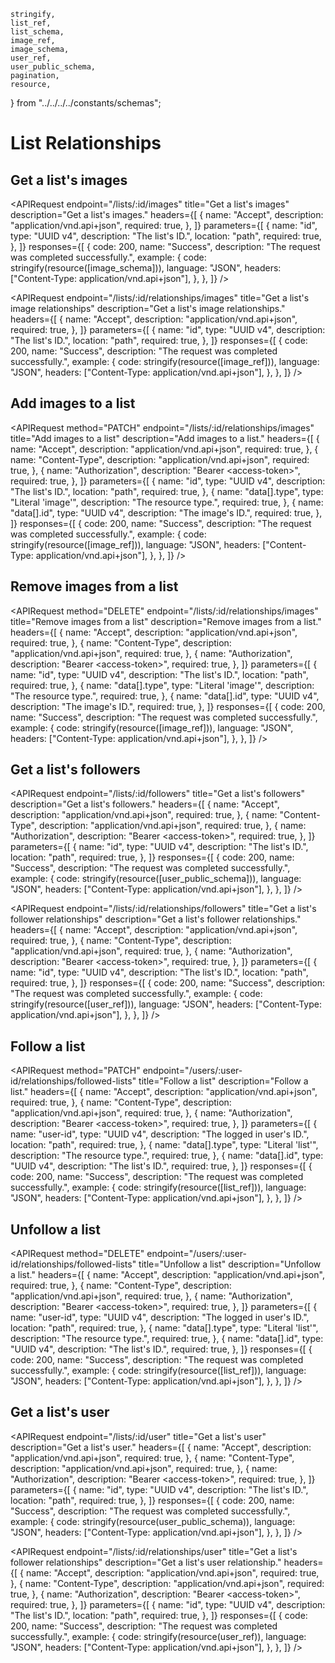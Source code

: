 
    stringify,
    list_ref,
    list_schema,
    image_ref,
    image_schema,
    user_ref,
    user_public_schema,
    pagination,
    resource,
} from "../../../../constants/schemas";

# List Relationships

## Get a list's images

<APIRequest
    endpoint="/lists/:id/images"
    title="Get a list's images"
    description="Get a list's images."
    headers={[
        {
            name: "Accept",
            description: "application/vnd.api+json",
            required: true,
        },
    ]}
    parameters={[
        {
            name: "id",
            type: "UUID v4",
            description: "The list's ID.",
            location: "path",
            required: true,
        },
    ]}
    responses={[
        {
            code: 200,
            name: "Success",
            description: "The request was completed successfully.",
            example: {
                code: stringify(resource([image_schema])),
                language: "JSON",
                headers: ["Content-Type: application/vnd.api+json"],
            },
        },
    ]}
/>

<APIRequest
    endpoint="/lists/:id/relationships/images"
    title="Get a list's image relationships"
    description="Get a list's image relationships."
    headers={[
        {
            name: "Accept",
            description: "application/vnd.api+json",
            required: true,
        },
    ]}
    parameters={[
        {
            name: "id",
            type: "UUID v4",
            description: "The list's ID.",
            location: "path",
            required: true,
        },
    ]}
    responses={[
        {
            code: 200,
            name: "Success",
            description: "The request was completed successfully.",
            example: {
                code: stringify(resource([image_ref])),
                language: "JSON",
                headers: ["Content-Type: application/vnd.api+json"],
            },
        },
    ]}
/>

## Add images to a list

<APIRequest
    method="PATCH"
    endpoint="/lists/:id/relationships/images"
    title="Add images to a list"
    description="Add images to a list."
    headers={[
        {
            name: "Accept",
            description: "application/vnd.api+json",
            required: true,
        },
        {
            name: "Content-Type",
            description: "application/vnd.api+json",
            required: true,
        },
        {
            name: "Authorization",
            description: "Bearer &lt;access-token&gt;",
            required: true,
        },
    ]}
    parameters={[
        {
            name: "id",
            type: "UUID v4",
            description: "The list's ID.",
            location: "path",
            required: true,
        },
        {
            name: "data[].type",
            type: "Literal 'image'",
            description: "The resource type.",
            required: true,
        },
        {
            name: "data[].id",
            type: "UUID v4",
            description: "The image's ID.",
            required: true,
        },
    ]}
    responses={[
        {
            code: 200,
            name: "Success",
            description: "The request was completed successfully.",
            example: {
                code: stringify(resource([image_ref])),
                language: "JSON",
                headers: ["Content-Type: application/vnd.api+json"],
            },
        },
    ]}
/>

## Remove images from a list

<APIRequest
    method="DELETE"
    endpoint="/lists/:id/relationships/images"
    title="Remove images from a list"
    description="Remove images from a list."
    headers={[
        {
            name: "Accept",
            description: "application/vnd.api+json",
            required: true,
        },
        {
            name: "Content-Type",
            description: "application/vnd.api+json",
            required: true,
        },
        {
            name: "Authorization",
            description: "Bearer &lt;access-token&gt;",
            required: true,
        },
    ]}
    parameters={[
        {
            name: "id",
            type: "UUID v4",
            description: "The list's ID.",
            location: "path",
            required: true,
        },
        {
            name: "data[].type",
            type: "Literal 'image'",
            description: "The resource type.",
            required: true,
        },
        {
            name: "data[].id",
            type: "UUID v4",
            description: "The image's ID.",
            required: true,
        },
    ]}
    responses={[
        {
            code: 200,
            name: "Success",
            description: "The request was completed successfully.",
            example: {
                code: stringify(resource([image_ref])),
                language: "JSON",
                headers: ["Content-Type: application/vnd.api+json"],
            },
        },
    ]}
/>

## Get a list's followers

<APIRequest
    endpoint="/lists/:id/followers"
    title="Get a list's followers"
    description="Get a list's followers."
    headers={[
        {
            name: "Accept",
            description: "application/vnd.api+json",
            required: true,
        },
        {
            name: "Content-Type",
            description: "application/vnd.api+json",
            required: true,
        },
        {
            name: "Authorization",
            description: "Bearer &lt;access-token&gt;",
            required: true,
        },
    ]}
    parameters={[
        {
            name: "id",
            type: "UUID v4",
            description: "The list's ID.",
            location: "path",
            required: true,
        },
    ]}
    responses={[
        {
            code: 200,
            name: "Success",
            description: "The request was completed successfully.",
            example: {
                code: stringify(resource([user_public_schema])),
                language: "JSON",
                headers: ["Content-Type: application/vnd.api+json"],
            },
        },
    ]}
/>

<APIRequest
    endpoint="/lists/:id/relationships/followers"
    title="Get a list's follower relationships"
    description="Get a list's follower relationships."
    headers={[
        {
            name: "Accept",
            description: "application/vnd.api+json",
            required: true,
        },
        {
            name: "Content-Type",
            description: "application/vnd.api+json",
            required: true,
        },
        {
            name: "Authorization",
            description: "Bearer &lt;access-token&gt;",
            required: true,
        },
    ]}
    parameters={[
        {
            name: "id",
            type: "UUID v4",
            description: "The list's ID.",
            location: "path",
            required: true,
        },
    ]}
    responses={[
        {
            code: 200,
            name: "Success",
            description: "The request was completed successfully.",
            example: {
                code: stringify(resource([user_ref])),
                language: "JSON",
                headers: ["Content-Type: application/vnd.api+json"],
            },
        },
    ]}
/>

## Follow a list

<APIRequest
    method="PATCH"
    endpoint="/users/:user-id/relationships/followed-lists"
    title="Follow a list"
    description="Follow a list."
    headers={[
        {
            name: "Accept",
            description: "application/vnd.api+json",
            required: true,
        },
        {
            name: "Content-Type",
            description: "application/vnd.api+json",
            required: true,
        },
        {
            name: "Authorization",
            description: "Bearer &lt;access-token&gt;",
            required: true,
        },
    ]}
    parameters={[
        {
            name: "user-id",
            type: "UUID v4",
            description: "The logged in user's ID.",
            location: "path",
            required: true,
        },
        {
            name: "data[].type",
            type: "Literal 'list'",
            description: "The resource type.",
            required: true,
        },
        {
            name: "data[].id",
            type: "UUID v4",
            description: "The list's ID.",
            required: true,
        },
    ]}
    responses={[
        {
            code: 200,
            name: "Success",
            description: "The request was completed successfully.",
            example: {
                code: stringify(resource([list_ref])),
                language: "JSON",
                headers: ["Content-Type: application/vnd.api+json"],
            },
        },
    ]}
/>

## Unfollow a list

<APIRequest
    method="DELETE"
    endpoint="/users/:user-id/relationships/followed-lists"
    title="Unfollow a list"
    description="Unfollow a list."
    headers={[
        {
            name: "Accept",
            description: "application/vnd.api+json",
            required: true,
        },
        {
            name: "Content-Type",
            description: "application/vnd.api+json",
            required: true,
        },
        {
            name: "Authorization",
            description: "Bearer &lt;access-token&gt;",
            required: true,
        },
    ]}
    parameters={[
        {
            name: "user-id",
            type: "UUID v4",
            description: "The logged in user's ID.",
            location: "path",
            required: true,
        },
        {
            name: "data[].type",
            type: "Literal 'list'",
            description: "The resource type.",
            required: true,
        },
        {
            name: "data[].id",
            type: "UUID v4",
            description: "The list's ID.",
            required: true,
        },
    ]}
    responses={[
        {
            code: 200,
            name: "Success",
            description: "The request was completed successfully.",
            example: {
                code: stringify(resource([list_ref])),
                language: "JSON",
                headers: ["Content-Type: application/vnd.api+json"],
            },
        },
    ]}
/>

## Get a list's user

<APIRequest
    endpoint="/lists/:id/user"
    title="Get a list's user"
    description="Get a list's user."
    headers={[
        {
            name: "Accept",
            description: "application/vnd.api+json",
            required: true,
        },
        {
            name: "Content-Type",
            description: "application/vnd.api+json",
            required: true,
        },
        {
            name: "Authorization",
            description: "Bearer &lt;access-token&gt;",
            required: true,
        },
    ]}
    parameters={[
        {
            name: "id",
            type: "UUID v4",
            description: "The list's ID.",
            location: "path",
            required: true,
        },
    ]}
    responses={[
        {
            code: 200,
            name: "Success",
            description: "The request was completed successfully.",
            example: {
                code: stringify(resource(user_public_schema)),
                language: "JSON",
                headers: ["Content-Type: application/vnd.api+json"],
            },
        },
    ]}
/>

<APIRequest
    endpoint="/lists/:id/relationships/user"
    title="Get a list's follower relationships"
    description="Get a list's user relationship."
    headers={[
        {
            name: "Accept",
            description: "application/vnd.api+json",
            required: true,
        },
        {
            name: "Content-Type",
            description: "application/vnd.api+json",
            required: true,
        },
        {
            name: "Authorization",
            description: "Bearer &lt;access-token&gt;",
            required: true,
        },
    ]}
    parameters={[
        {
            name: "id",
            type: "UUID v4",
            description: "The list's ID.",
            location: "path",
            required: true,
        },
    ]}
    responses={[
        {
            code: 200,
            name: "Success",
            description: "The request was completed successfully.",
            example: {
                code: stringify(resource(user_ref)),
                language: "JSON",
                headers: ["Content-Type: application/vnd.api+json"],
            },
        },
    ]}
/>
